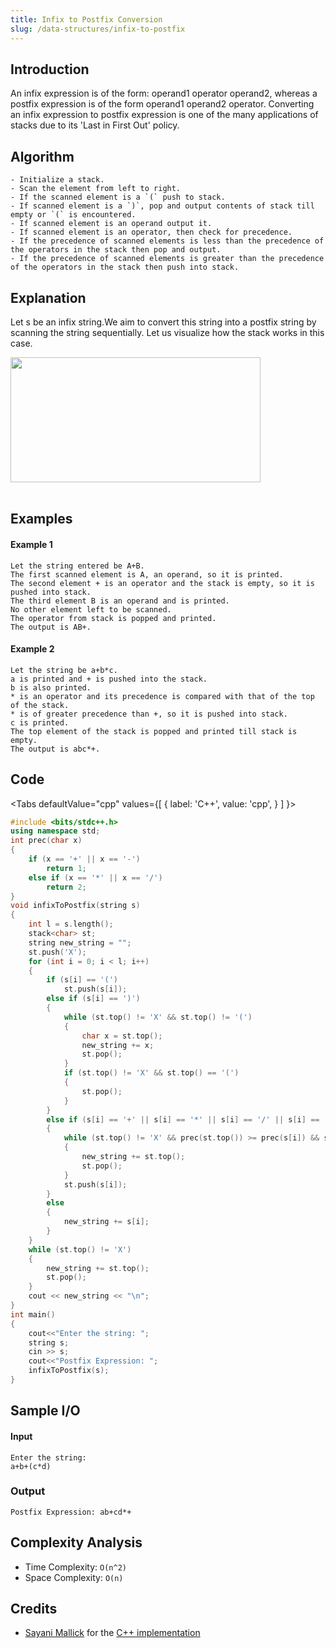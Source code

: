 ```yaml
---
title: Infix to Postfix Conversion
slug: /data-structures/infix-to-postfix
---
```


## Introduction

An infix expression is of the form: operand1 operator operand2, whereas a postfix expression is of the form operand1 operand2 operator. Converting an infix expression to postfix expression is one of the many applications of stacks due to its 'Last in First Out' policy.

## Algorithm

```
- Initialize a stack.
- Scan the element from left to right.
- If the scanned element is a `(` push to stack.
- If scanned element is a `)`, pop and output contents of stack till empty or `(` is encountered.
- If scanned element is an operand output it.
- If scanned element is an operator, then check for precedence.
- If the precedence of scanned elements is less than the precedence of the operators in the stack then pop and output.
- If the precedence of scanned elements is greater than the precedence of the operators in the stack then push into stack.
```

## Explanation

Let s be an infix string.We aim to convert this string into a postfix string by scanning the string sequentially. Let us visualize how the stack works in this case.

<img src="https://i.imgur.com/ZGQu6aN.png" width="400" height="200" /><br/><br/>

## Examples

#### Example 1

```
Let the string entered be A+B.
The first scanned element is A, an operand, so it is printed.
The second element + is an operator and the stack is empty, so it is pushed into stack.
The third element B is an operand and is printed.
No other element left to be scanned.
The operator from stack is popped and printed.
The output is AB+.
```

#### Example 2

```
Let the string be a+b*c.
a is printed and + is pushed into the stack.
b is also printed.
* is an operator and its precedence is compared with that of the top of the stack.
* is of greater precedence than +, so it is pushed into stack.
c is printed.
The top element of the stack is popped and printed till stack is empty.
The output is abc*+.
```

## Code


<Tabs
  defaultValue="cpp"
  values={[
    { label: 'C++', value: 'cpp', }
  ]
}>

<TabItem value="cpp">

```cpp
#include <bits/stdc++.h>
using namespace std;
int prec(char x)
{
    if (x == '+' || x == '-')
        return 1;
    else if (x == '*' || x == '/')
        return 2;
}
void infixToPostfix(string s)
{
    int l = s.length();
    stack<char> st;
    string new_string = "";
    st.push('X');
    for (int i = 0; i < l; i++)
    {
        if (s[i] == '(')
            st.push(s[i]);
        else if (s[i] == ')')
        {
            while (st.top() != 'X' && st.top() != '(')
            {
                char x = st.top();
                new_string += x;
                st.pop();
            }
            if (st.top() != 'X' && st.top() == '(')
            {
                st.pop();
            }
        }
        else if (s[i] == '+' || s[i] == '*' || s[i] == '/' || s[i] == '-')
        {
            while (st.top() != 'X' && prec(st.top()) >= prec(s[i]) && st.top() != '(')
            {
                new_string += st.top();
                st.pop();
            }
            st.push(s[i]);
        }
        else
        {
            new_string += s[i];
        }
    }
    while (st.top() != 'X')
    {
        new_string += st.top();
        st.pop();
    }
    cout << new_string << "\n";
}
int main()
{
    cout<<"Enter the string: ";
    string s;
    cin >> s;
    cout<<"Postfix Expression: ";
    infixToPostfix(s);
}
```
</TabItem>
</Tabs>

## Sample I/O

#### Input

```
Enter the string: 
a+b+(c*d)
```

### Output

```
Postfix Expression: ab+cd*+
```

## Complexity Analysis

- Time Complexity: `O(n^2)`
- Space Complexity: `O(n)`


## Credits

* [Sayani Mallick](https://github.com/SAY-droid427) for the [C++ implementation](https://github.com/TesseractCoding/NeoAlgo/blob/master/C-Plus-Plus/stack/infixToPostfix.cpp)
